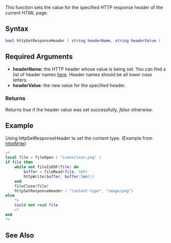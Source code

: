 
{{HTTP function}}
This function sets the value for the specified HTTP response header of the current HTML page.

==Syntax==
<syntaxhighlight lang="lua">
bool httpSetResponseHeader ( string headerName, string headerValue )
</syntaxhighlight>

==Required Arguments==
*'''headerName:''' the HTTP header whose value is being set. You can find a list of header names [http://www.w3.org/Protocols/rfc2616/rfc2616-sec14.html here]. Header names should be all ''lower case'' letters.
*'''headerValue:''' the new value for the specified header.

===Returns===
Returns ''true'' if the header value was set successfully, ''false'' otherwise.

==Example==
Using httpSetResponseHeader to set the content type. (Example from [[/httpWrite.md|httpWrite]])
<syntaxhighlight lang="lua">
<*
local file = fileOpen ( "icons/icon.png" )
if file then
	while not fileIsEOF(file) do            
		buffer = fileRead(file, 500)         
		httpWrite(buffer, buffer:len())
	end
	fileClose(file)                           
	httpSetResponseHeader ( "content-type", "image/png")
else
	*>
	Could not read file
	<*
end
*>
</syntaxhighlight>

==See Also==
{{HTTP functions}}